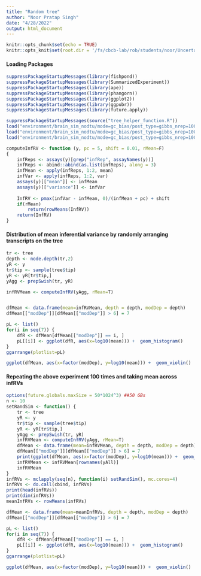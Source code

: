 ```yaml
---
title: "Random tree"
author: "Noor Pratap Singh"
date: "4/28/2022"
output: html_document
---
```


```r
knitr::opts_chunk$set(echo = TRUE)
knitr::opts_knit$set(root.dir = '/fs/cbcb-lab/rob/students/noor/Uncertainity/treeTerminusScripts')
```

#### Loading Packages
```r
suppressPackageStartupMessages(library(fishpond))
suppressPackageStartupMessages(library(SummarizedExperiment))
suppressPackageStartupMessages(library(ape))
suppressPackageStartupMessages(library(phangorn))
suppressPackageStartupMessages(library(ggplot2))
suppressPackageStartupMessages(library(ggpubr))
suppressPackageStartupMessages(library(future.apply))

suppressPackageStartupMessages(source("tree_helper_function.R"))
load("environment/brain_sim_nodtu/mode=gc_bias/post_type=gibbs_nrep=100_tf=100/tree.RData")
load("environment/brain_sim_nodtu/mode=gc_bias/post_type=gibbs_nrep=100_tf=100/y.RData")
load("environment/brain_sim_nodtu/mode=gc_bias/post_type=gibbs_nrep=100_tf=100/yAll.RData")

computeInfRV <- function (y, pc = 5, shift = 0.01, rMean=F) 
{
    infReps <- assays(y)[grep("infRep", assayNames(y))]
    infReps <- abind::abind(as.list(infReps), along = 3)
    infMean <- apply(infReps, 1:2, mean)
    infVar <- apply(infReps, 1:2, var)
    assays(y)[["mean"]] <- infMean
    assays(y)[["variance"]] <- infVar
    
    InfRV <- pmax(infVar - infMean, 0)/(infMean + pc) + shift
    if(rMean)
        return(rowMeans(InfRV))
    return(InfRV)
}

```

#### Distribution of mean inferential variance by randomly arranging transcripts on the tree
```r
tr <- tree
depth <- node.depth(tr,2)
yR <- y
tr$tip <- sample(tree$tip)
yR <- yR[tr$tip,]
yAgg <- prepSwish(tr, yR)

infRVMean <- computeInfRV(yAgg, rMean=T)


dfMean <- data.frame(mean=infRVMean, depth = depth, modDep = depth) 
dfMean[["modDep"]][dfMean[["modDep"]] > 6] = 7

pL <- list()
for(i in seq(7)) {
    dfR <- dfMean[dfMean[["modDep"]] == i, ]
    pL[[i]] <- ggplot(dfR, aes(x=log10(mean))) +  geom_histogram()
}
ggarrange(plotlist=pL)

ggplot(dfMean, aes(x=factor(modDep), y=log10(mean))) +  geom_violin()
```

#### Repeating the above experiment 100 times and taking mean across infRVs
```r
options(future.globals.maxSize = 50*1024^3) ##50 GBs
n <- 10
setRandSim <- function() {
    tr <- tree
    yR <- y
    tr$tip <- sample(tree$tip)
    yR <- yR[tr$tip,]
    yAgg <- prepSwish(tr, yR)
    infRVMean <- computeInfRV(yAgg, rMean=T)
    dfMean <- data.frame(mean=infRVMean, depth = depth, modDep = depth) 
    dfMean[["modDep"]][dfMean[["modDep"]] > 6] = 7
    print(ggplot(dfMean, aes(x=factor(modDep), y=log10(mean))) +  geom_violin())
    infRVMean <- infRVMean[rownames(yAll)]
    infRVMean
}
infRVs <- mclapply(seq(n), function(i) setRandSim(), mc.cores=4)
infRVs <- do.call(cbind, infRVs)
print(head(infRVs))
print(dim(infRVs))
meanInfRVs <- rowMeans(infRVs)

dfMean <- data.frame(mean=meanInfRVs, depth = depth, modDep = depth) 
dfMean[["modDep"]][dfMean[["modDep"]] > 6] = 7

pL <- list()
for(i in seq(7)) {
    dfR <- dfMean[dfMean[["modDep"]] == i, ]
    pL[[i]] <- ggplot(dfR, aes(x=log10(mean))) +  geom_histogram()
}
ggarrange(plotlist=pL)

ggplot(dfMean, aes(x=factor(modDep), y=log10(mean))) +  geom_violin()
```
